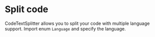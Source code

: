 # Split code

CodeTextSplitter allows you to split your code with multiple language support. Import enum `Language` and specify the language. 


<Example/>
